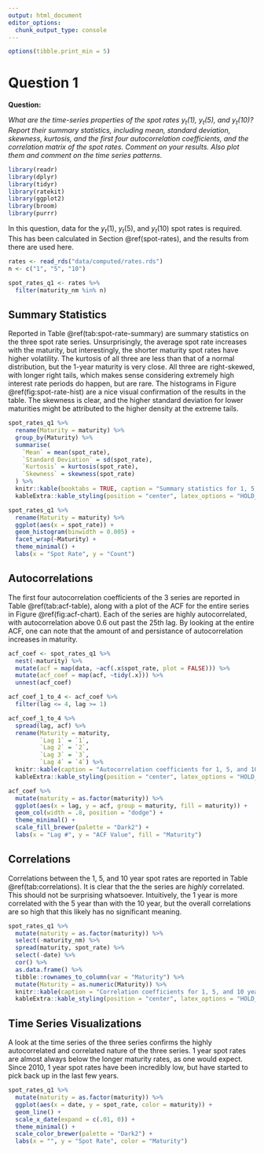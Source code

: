 ```yaml
---
output: html_document
editor_options: 
  chunk_output_type: console
---
```


```r
options(tibble.print_min = 5)
```

# Question 1 {#q1}

**Question:**

_What are the time-series properties of the spot rates $y_t(1)$, $y_t(5)$, and $y_t(10)$? Report their summary statistics, including mean, standard deviation, skewness, kurtosis, and the first four autocorrelation coefficients, and the correlation matrix of the spot rates. Comment on your results. Also plot them and comment on the time series patterns._

```r
library(readr)
library(dplyr)
library(tidyr)
library(ratekit)
library(ggplot2)
library(broom)
library(purrr)
```

In this question, data for the $y_t(1)$, $y_t(5)$, and $y_t(10)$ spot rates
is required. This has been calculated in Section \@ref(spot-rates), and the
results from there are used here.

```r
rates <- read_rds("data/computed/rates.rds")
n <- c("1", "5", "10")

spot_rates_q1 <- rates %>%
  filter(maturity_nm %in% n)
```

## Summary Statistics

Reported in Table \@ref(tab:spot-rate-summary) are summary statistics on the three spot rate series.
Unsurprisingly, the average spot rate increases with the maturity, but interestingly,
the shorter maturity spot rates have higher volatility. The kurtosis of all three
are less than that of a normal distribution, but the 1-year maturity is very close.
All three are right-skewed, with longer right tails, which makes sense considering 
extremely high interest rate periods do happen, but are rare. The histograms
in Figure \@ref(fig:spot-rate-hist) are a nice visual confirmation of the 
results in the table. The skewness is clear, and the higher standard deviation
for lower maturities might be attributed to the higher density at the extreme
tails.

```r
spot_rates_q1 %>%
  rename(Maturity = maturity) %>%
  group_by(Maturity) %>%
  summarise(
    `Mean` = mean(spot_rate),
    `Standard Deviation` = sd(spot_rate),
    `Kurtosis` = kurtosis(spot_rate),
    `Skewness` = skewness(spot_rate)
  ) %>%
  knitr::kable(booktabs = TRUE, caption = "Summary statistics for 1, 5, and 10 year spot rates.") %>%
  kableExtra::kable_styling(position = "center", latex_options = "HOLD_position")
```

```r
spot_rates_q1 %>%
  rename(Maturity = maturity) %>%
  ggplot(aes(x = spot_rate)) +
  geom_histogram(binwidth = 0.005) +
  facet_wrap(~Maturity) +
  theme_minimal() +
  labs(x = "Spot Rate", y = "Count")
```

## Autocorrelations

The first four autocorrelation coefficients of the 3 series are 
reported in Table \@ref(tab:acf-table), along with a plot of the ACF for the entire series in Figure \@ref(fig:acf-chart). 
Each of the series are highly autocorrelated, with autocorrelation above 0.6 out past
the 25th lag. By looking at the entire ACF, one can note that the amount of and persistance of autocorrelation increases
in maturity.

```r
acf_coef <- spot_rates_q1 %>%
  nest(-maturity) %>%
  mutate(acf = map(data, ~acf(.x$spot_rate, plot = FALSE))) %>%
  mutate(acf_coef = map(acf, ~tidy(.x))) %>%
  unnest(acf_coef)

acf_coef_1_to_4 <- acf_coef %>%
  filter(lag <= 4, lag >= 1)

acf_coef_1_to_4 %>%
  spread(lag, acf) %>%
  rename(Maturity = maturity,
         `Lag 1` = `1`,
         `Lag 2` = `2`,
         `Lag 3` = `3`,
         `Lag 4` = `4`) %>%
  knitr::kable(caption = "Autocorrelation coefficients for 1, 5, and 10 year spot rates.", booktabs = TRUE) %>%
  kableExtra::kable_styling(position = "center", latex_options = "HOLD_position")
```

```r
acf_coef %>%
  mutate(maturity = as.factor(maturity)) %>%
  ggplot(aes(x = lag, y = acf, group = maturity, fill = maturity)) +
  geom_col(width = .8, position = "dodge") +
  theme_minimal() +
  scale_fill_brewer(palette = "Dark2") +
  labs(x = "Lag #", y = "ACF Value", fill = "Maturity")
```

## Correlations

Correlations between the 1, 5, and 10 year spot rates are reported in Table \@ref(tab:correlations).
It is clear that the the series are _highly_ correlated. This should not be surprising whatsoever. 
Intuitively, the 1 year is more correlated with the 5 year than with the 10 year, 
but the overall correlations are so high that this likely has no significant meaning.

```r
spot_rates_q1 %>%
  mutate(maturity = as.factor(maturity)) %>%
  select(-maturity_nm) %>% 
  spread(maturity, spot_rate) %>%
  select(-date) %>%
  cor() %>%
  as.data.frame() %>%
  tibble::rownames_to_column(var = "Maturity") %>%
  mutate(Maturity = as.numeric(Maturity)) %>%
  knitr::kable(caption = "Correlation coefficients for 1, 5, and 10 year spot rates.", booktabs = TRUE) %>%
  kableExtra::kable_styling(position = "center", latex_options = "HOLD_position")
```

## Time Series Visualizations

A look at the time series of the three series confirms the highly autocorrelated
and correlated nature of the three series. 1 year spot rates are almost always
below the longer maturity rates, as one would expect. Since 2010, 1 year spot
rates have been incredibly low, but have started to pick back up in the last 
few years.

```r
spot_rates_q1 %>%
  mutate(maturity = as.factor(maturity)) %>%
  ggplot(aes(x = date, y = spot_rate, color = maturity)) +
  geom_line() +
  scale_x_date(expand = c(.01, 0)) +
  theme_minimal() +
  scale_color_brewer(palette = "Dark2") +
  labs(x = "", y = "Spot Rate", color = "Maturity")
```

